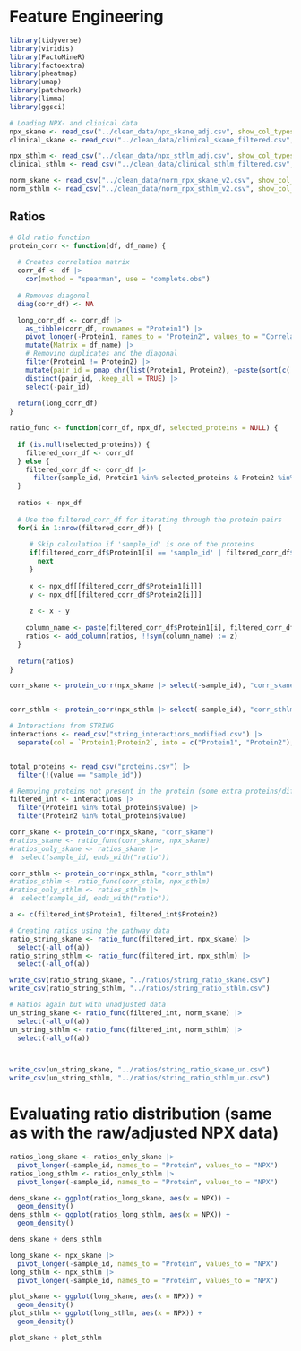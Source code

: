 
# Feature Engineering
```r
library(tidyverse)
library(viridis)
library(FactoMineR)
library(factoextra)
library(pheatmap)
library(umap)
library(patchwork)
library(limma)
library(ggsci)
```

```r
# Loading NPX- and clinical data
npx_skane <- read_csv("../clean_data/npx_skane_adj.csv", show_col_types = FALSE) # Adjusted for clinical variables
clinical_skane <- read_csv("../clean_data/clinical_skane_filtered.csv", show_col_types = FALSE)

npx_sthlm <- read_csv("../clean_data/npx_sthlm_adj.csv", show_col_types = FALSE)
clinical_sthlm <- read_csv("../clean_data/clinical_sthlm_filtered.csv", show_col_types = FALSE)

norm_skane <- read_csv("../clean_data/norm_npx_skane_v2.csv", show_col_types = FALSE)
norm_sthlm <- read_csv("../clean_data/norm_npx_sthlm_v2.csv", show_col_types = FALSE)
```

## Ratios
```r
# Old ratio function
protein_corr <- function(df, df_name) {
 
  # Creates correlation matrix
  corr_df <- df |>
    cor(method = "spearman", use = "complete.obs") 
  
  # Removes diagonal
  diag(corr_df) <- NA

  long_corr_df <- corr_df |> 
    as_tibble(corr_df, rownames = "Protein1") |> 
    pivot_longer(-Protein1, names_to = "Protein2", values_to = "Correlation") |> 
    mutate(Matrix = df_name) |> 
    # Removing duplicates and the diagonal
    filter(Protein1 != Protein2) |> 
    mutate(pair_id = pmap_chr(list(Protein1, Protein2), ~paste(sort(c(...)), collapse = "_"))) |> 
    distinct(pair_id, .keep_all = TRUE) |> 
    select(-pair_id)
  
  return(long_corr_df)
} 

ratio_func <- function(corr_df, npx_df, selected_proteins = NULL) {
  
  if (is.null(selected_proteins)) {
    filtered_corr_df <- corr_df
  } else {
    filtered_corr_df <- corr_df |> 
      filter(sample_id, Protein1 %in% selected_proteins & Protein2 %in% selected_proteins)
  }
  
  ratios <- npx_df
  
  # Use the filtered_corr_df for iterating through the protein pairs
  for(i in 1:nrow(filtered_corr_df)) {
   
     # Skip calculation if 'sample_id' is one of the proteins
     if(filtered_corr_df$Protein1[i] == 'sample_id' | filtered_corr_df$Protein2[i] == 'sample_id') {
       next
     }
    
     x <- npx_df[[filtered_corr_df$Protein1[i]]]
     y <- npx_df[[filtered_corr_df$Protein2[i]]]
     
     z <- x - y
     
    column_name <- paste(filtered_corr_df$Protein1[i], filtered_corr_df$Protein2[i], "ratio", sep = "_")
    ratios <- add_column(ratios, !!sym(column_name) := z)
  }
     
  return(ratios)
}
```

```r
corr_skane <- protein_corr(npx_skane |> select(-sample_id), "corr_skane")


corr_sthlm <- protein_corr(npx_sthlm |> select(-sample_id), "corr_sthlm")

```

```r
# Interactions from STRING
interactions <- read_csv("string_interactions_modified.csv") |> 
  separate(col = `Protein1;Protein2`, into = c("Protein1", "Protein2"), sep = ";")


total_proteins <- read_csv("proteins.csv") |> 
  filter(!(value == "sample_id"))

# Removing proteins not present in the protein (some extra proteins/different names used appeared during the STRING search)
filtered_int <- interactions |> 
  filter(Protein1 %in% total_proteins$value) |> 
  filter(Protein2 %in% total_proteins$value)
```

```r
corr_skane <- protein_corr(npx_skane, "corr_skane")
#ratios_skane <- ratio_func(corr_skane, npx_skane)
#ratios_only_skane <- ratios_skane |> 
#  select(sample_id, ends_with("ratio"))

corr_sthlm <- protein_corr(npx_sthlm, "corr_sthlm")
#ratios_sthlm <- ratio_func(corr_sthlm, npx_sthlm)
#ratios_only_sthlm <- ratios_sthlm |> 
#  select(sample_id, ends_with("ratio"))
```

```r
a <- c(filtered_int$Protein1, filtered_int$Protein2)

# Creating ratios using the pathway data 
ratio_string_skane <- ratio_func(filtered_int, npx_skane) |> 
  select(-all_of(a))
ratio_string_sthlm <- ratio_func(filtered_int, npx_sthlm) |> 
  select(-all_of(a))

write_csv(ratio_string_skane, "../ratios/string_ratio_skane.csv")
write_csv(ratio_string_sthlm, "../ratios/string_ratio_sthlm.csv")
```

```r
# Ratios again but with unadjusted data
un_string_skane <- ratio_func(filtered_int, norm_skane) |> 
  select(-all_of(a))
un_string_sthlm <- ratio_func(filtered_int, norm_sthlm) |> 
  select(-all_of(a))



write_csv(un_string_skane, "../ratios/string_ratio_skane_un.csv")
write_csv(un_string_sthlm, "../ratios/string_ratio_sthlm_un.csv")
```

# Evaluating ratio distribution (same as with the raw/adjusted NPX data)
```r
ratios_long_skane <- ratios_only_skane |> 
  pivot_longer(-sample_id, names_to = "Protein", values_to = "NPX")
ratios_long_sthlm <- ratios_only_sthlm |> 
  pivot_longer(-sample_id, names_to = "Protein", values_to = "NPX")

dens_skane <- ggplot(ratios_long_skane, aes(x = NPX)) +
  geom_density()
dens_sthlm <- ggplot(ratios_long_sthlm, aes(x = NPX)) +
  geom_density()

dens_skane + dens_sthlm
```

```r
long_skane <- npx_skane |> 
  pivot_longer(-sample_id, names_to = "Protein", values_to = "NPX")
long_sthlm <- npx_sthlm |> 
  pivot_longer(-sample_id, names_to = "Protein", values_to = "NPX")

plot_skane <- ggplot(long_skane, aes(x = NPX)) +
  geom_density()
plot_sthlm <- ggplot(long_sthlm, aes(x = NPX)) +
  geom_density()

plot_skane + plot_sthlm
```
